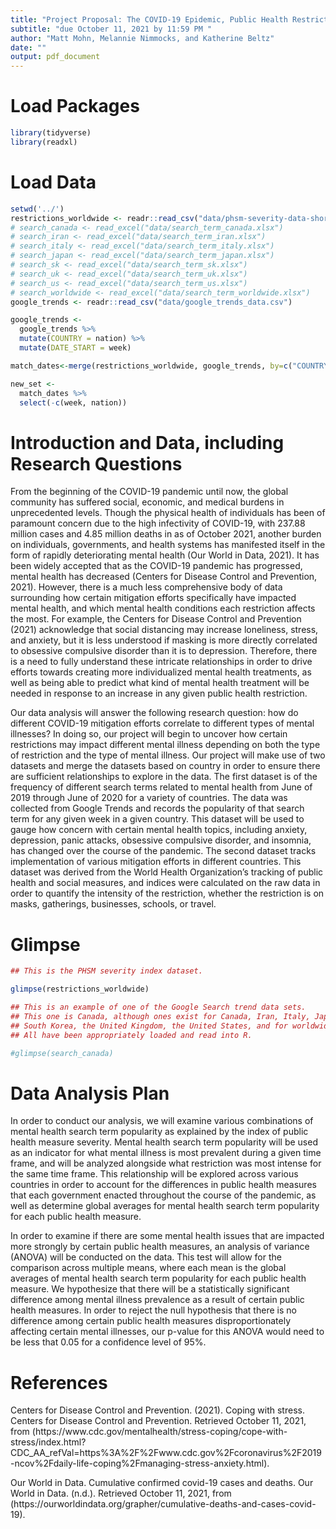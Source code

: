 ```yaml
---
title: "Project Proposal: The COVID-19 Epidemic, Public Health Restrictions, and Mental Health"
subtitle: "due October 11, 2021 by 11:59 PM "
author: "Matt Mohn, Melannie Nimmocks, and Katherine Beltz"
date: ""
output: pdf_document
---
```


# Load Packages

```r
library(tidyverse) 
library(readxl)
``` 

# Load Data
```r
setwd('../')
restrictions_worldwide <- readr::read_csv("data/phsm-severity-data-short.csv")
# search_canada <- read_excel("data/search_term_canada.xlsx")
# search_iran <- read_excel("data/search_term_iran.xlsx")
# search_italy <- read_excel("data/search_term_italy.xlsx")
# search_japan <- read_excel("data/search_term_japan.xlsx")
# search_sk <- read_excel("data/search_term_sk.xlsx")
# search_uk <- read_excel("data/search_term_uk.xlsx")
# search_us <- read_excel("data/search_term_us.xlsx")
# search_worldwide <- read_excel("data/search_term_worldwide.xlsx")
google_trends <- readr::read_csv("data/google_trends_data.csv")

```

```r
google_trends <- 
  google_trends %>%
  mutate(COUNTRY = nation) %>%
  mutate(DATE_START = week)

match_dates<-merge(restrictions_worldwide, google_trends, by=c("COUNTRY","DATE_START")) 

new_set <- 
  match_dates %>%
  select(-c(week, nation))
```
# Introduction and Data, including Research Questions


  From the beginning of the COVID-19 pandemic until now, the global community has suffered social, economic, and medical burdens in unprecedented levels. Though the physical health of individuals has been of paramount concern due to the high infectivity of COVID-19, with 237.88 million cases and 4.85 million deaths in as of October 2021, another burden on individuals, governments, and health systems has manifested itself in the form of rapidly deteriorating mental health (Our World in Data, 2021). It has been widely accepted that as the COVID-19 pandemic has progressed, mental health has decreased (Centers for Disease Control and Prevention, 2021). However, there is a much less comprehensive body of data surrounding how certain mitigation efforts specifically have impacted mental health, and which mental health conditions each restriction affects the most. For example, the Centers for Disease Control and Prevention (2021) acknowledge that social distancing may increase loneliness, stress, and anxiety, but it is less understood if masking is more directly correlated to obsessive compulsive disorder than it is to depression. Therefore, there is a need to fully understand these intricate relationships in order to drive efforts towards creating more individualized mental health treatments, as well as being able to predict what kind of mental health treatment will be needed in response to an increase in any given public health restriction.

  Our data analysis will answer the following research question: how do different COVID-19 mitigation efforts correlate to different types of mental illnesses? In doing so, our project will begin to uncover how certain restrictions may impact different mental illness depending on both the type of restriction and the type of mental illness. Our project will make use of two datasets and merge the datasets based on country in order to ensure there are sufficient relationships to explore in the data. The first dataset is of the frequency of different search terms related to mental health from June of 2019 through June of 2020 for a variety of countries. The data was collected from Google Trends and records the popularity of that search term for any given week in a given country. This dataset will be used to gauge how concern with certain mental health topics, including anxiety, depression, panic attacks, obsessive compulsive disorder, and insomnia, has changed over the course of the pandemic. The second dataset tracks implementation of various mitigation efforts in different countries. This dataset was derived from the World Health Organization’s tracking of public health and social measures, and indices were calculated on the raw data in order to quantify the intensity of the restriction, whether the restriction is on masks, gatherings, businesses, schools, or travel. 


# Glimpse

```r

## This is the PHSM severity index dataset.

glimpse(restrictions_worldwide)

## This is an example of one of the Google Search trend data sets.
## This one is Canada, although ones exist for Canada, Iran, Italy, Japan, 
## South Korea, the United Kingdom, the United States, and for worldwide results.
## All have been appropriately loaded and read into R.

#glimpse(search_canada)


```

# Data Analysis Plan

In order to conduct our analysis, we will examine various combinations of mental health search term popularity as explained by the index of public health measure severity. Mental health search term popularity will be used as an indicator for what mental illness is most prevalent during a given time frame, and will be analyzed alongside what restriction was most intense for the same time frame. This relationship will be explored across various countries in order to account for the differences in public health measures that each government enacted throughout the course of the pandemic, as well as determine global averages for mental health search term popularity for each public health measure. 


In order to examine if there are some mental health issues that are impacted more strongly by certain public health measures, an analysis of variance (ANOVA) will be conducted on the data. This test will allow for the comparison across multiple means, where each mean is the global averages of mental health search term popularity for each public health measure. We hypothesize that there will be a statistically significant difference among mental illness prevalence as a result of certain public health measures. In order to reject the null hypothesis that there is no difference among certain public health measures disproportionately affecting certain mental illnesses, our p-value for this ANOVA would need to be less that 0.05 for a confidence level of 95%.


# References

Centers for Disease Control and Prevention. (2021). Coping with stress. Centers for Disease 
Control and Prevention. Retrieved October 11, 2021, from (https://www.cdc.gov/mentalhealth/stress-coping/cope-with-stress/index.html?CDC_AA_refVal=https%3A%2F%2Fwww.cdc.gov%2Fcoronavirus%2F2019-ncov%2Fdaily-life-coping%2Fmanaging-stress-anxiety.html). 

Our World in Data. Cumulative confirmed covid-19 cases and deaths. Our World in Data. (n.d.). 
Retrieved October 11, 2021, from (https://ourworldindata.org/grapher/cumulative-deaths-and-cases-covid-19).


